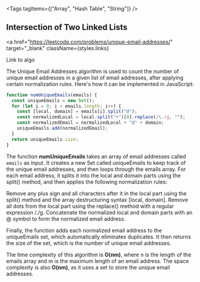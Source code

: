 
<Tags tagItems={["Array", "Hash Table", "String"]} />
## Intersection of Two Linked Lists

<a
  href="https://leetcode.com/problems/unique-email-addresses/"
  target="_blank"
  className={styles.links}
>
  Link to algo
</a>

The Unique Email Addresses algorithm is used to count the number of unique email addresses in a given list of email addresses, after applying certain normalization rules. Here's how it can be implemented in JavaScript:

```js
function numUniqueEmails(emails) {
  const uniqueEmails = new Set();
  for (let i = 0; i < emails.length; i++) {
    const [local, domain] = emails[i].split("@");
    const normalizedLocal = local.split("+")[0].replace(/\./g, "");
    const normalizedEmail = normalizedLocal + "@" + domain;
    uniqueEmails.add(normalizedEmail);
  }
  return uniqueEmails.size;
}
```

The function **numUniqueEmails** takes an array of email addresses called `emails` as input. It creates a new Set called uniqueEmails to keep track of the unique email addresses, and then loops through the emails array. For each email address, it splits it into the local and domain parts using the split() method, and then applies the following normalization rules:

Remove any plus sign and all characters after it in the local part using the split() method and the array destructuring syntax [local, domain].
Remove all dots from the local part using the replace() method with a regular expression /\./g.
Concatenate the normalized local and domain parts with an @ symbol to form the normalized email address.

Finally, the function adds each normalized email address to the uniqueEmails set, which automatically eliminates duplicates. It then returns the size of the set, which is the number of unique email addresses.

The time complexity of this algorithm is **O(nm)**, where n is the length of the emails array and m is the maximum length of an email address. The space complexity is also **O(nm)**, as it uses a set to store the unique email addresses.
